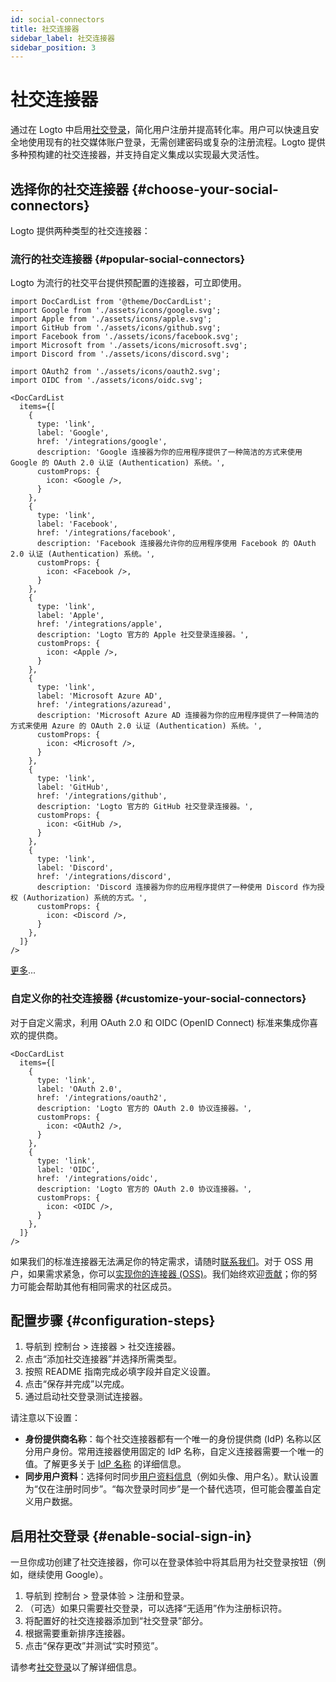 ```yaml
---
id: social-connectors
title: 社交连接器
sidebar_label: 社交连接器
sidebar_position: 3
---
```


# 社交连接器

通过在 Logto 中启用[社交登录](/end-user-flows/sign-up-and-sign-in/social-sign-in)，简化用户注册并提高转化率。用户可以快速且安全地使用现有的社交媒体账户登录，无需创建密码或复杂的注册流程。Logto 提供多种预构建的社交连接器，并支持自定义集成以实现最大灵活性。

## 选择你的社交连接器 \{#choose-your-social-connectors}

Logto 提供两种类型的社交连接器：

### 流行的社交连接器 \{#popular-social-connectors}

Logto 为流行的社交平台提供预配置的连接器，可立即使用。

```mdx-code-block
import DocCardList from '@theme/DocCardList';
import Google from './assets/icons/google.svg';
import Apple from './assets/icons/apple.svg';
import GitHub from './assets/icons/github.svg';
import Facebook from './assets/icons/facebook.svg';
import Microsoft from './assets/icons/microsoft.svg';
import Discord from './assets/icons/discord.svg';

import OAuth2 from './assets/icons/oauth2.svg';
import OIDC from './assets/icons/oidc.svg';

<DocCardList
  items={[
    {
      type: 'link',
      label: 'Google',
      href: '/integrations/google',
      description: 'Google 连接器为你的应用程序提供了一种简洁的方式来使用 Google 的 OAuth 2.0 认证 (Authentication) 系统。',
      customProps: {
        icon: <Google />,
      }
    },
    {
      type: 'link',
      label: 'Facebook',
      href: '/integrations/facebook',
      description: 'Facebook 连接器允许你的应用程序使用 Facebook 的 OAuth 2.0 认证 (Authentication) 系统。',
      customProps: {
        icon: <Facebook />,
      }
    },
    {
      type: 'link',
      label: 'Apple',
      href: '/integrations/apple',
      description: 'Logto 官方的 Apple 社交登录连接器。',
      customProps: {
        icon: <Apple />,
      }
    },
    {
      type: 'link',
      label: 'Microsoft Azure AD',
      href: '/integrations/azuread',
      description: 'Microsoft Azure AD 连接器为你的应用程序提供了一种简洁的方式来使用 Azure 的 OAuth 2.0 认证 (Authentication) 系统。',
      customProps: {
        icon: <Microsoft />,
      }
    },
    {
      type: 'link',
      label: 'GitHub',
      href: '/integrations/github',
      description: 'Logto 官方的 GitHub 社交登录连接器。',
      customProps: {
        icon: <GitHub />,
      }
    },
    {
      type: 'link',
      label: 'Discord',
      href: '/integrations/discord',
      description: 'Discord 连接器为你的应用程序提供了一种使用 Discord 作为授权 (Authorization) 系统的方式。',
      customProps: {
        icon: <Discord />,
      }
    },
  ]}
/>
```

[更多](/integrations)...

### 自定义你的社交连接器 \{#customize-your-social-connectors}

对于自定义需求，利用 OAuth 2.0 和 OIDC (OpenID Connect) 标准来集成你喜欢的提供商。

```mdx-code-block
<DocCardList
  items={[
    {
      type: 'link',
      label: 'OAuth 2.0',
      href: '/integrations/oauth2',
      description: 'Logto 官方的 OAuth 2.0 协议连接器。',
      customProps: {
        icon: <OAuth2 />,
      }
    },
    {
      type: 'link',
      label: 'OIDC',
      href: '/integrations/oidc',
      description: 'Logto 官方的 OAuth 2.0 协议连接器。',
      customProps: {
        icon: <OIDC />,
      }
    },
  ]}
/>
```

如果我们的标准连接器无法满足你的特定需求，请随时[联系我们](https://logto.productlane.com/roadmap)。对于 OSS 用户，如果需求紧急，你可以[实现你的连接器 (OSS)](/logto-oss/develop-your-connector/implement-connectors#build-a-social-connector)。我们始终欢迎[贡献](/logto-oss/contribution)；你的努力可能会帮助其他有相同需求的社区成员。

## 配置步骤 \{#configuration-steps}

1. 导航到 <CloudLink to="/connectors/social">控制台 > 连接器 > 社交连接器</CloudLink>。
2. 点击“添加社交连接器”并选择所需类型。
3. 按照 README 指南完成必填字段并自定义设置。
4. 点击“保存并完成”以完成。
5. 通过启动社交登录测试连接器。

请注意以下设置：

- **身份提供商名称**：每个社交连接器都有一个唯一的身份提供商 (IdP) 名称以区分用户身份。常用连接器使用固定的 IdP 名称，自定义连接器需要一个唯一的值。了解更多关于 [IdP 名称](/connectors/connector-data-structure#target-identity-provider-name) 的详细信息。
- **同步用户资料**：选择何时同步[用户资料信息](/user-management/user-data#social-identities)（例如头像、用户名）。默认设置为“仅在注册时同步”。“每次登录时同步”是一个替代选项，但可能会覆盖自定义用户数据。

## 启用社交登录 \{#enable-social-sign-in}

一旦你成功创建了社交连接器，你可以在登录体验中将其启用为社交登录按钮（例如，继续使用 Google）。

1. 导航到 <CloudLink to="/sign-in-experience/sign-up-and-sign-in">控制台 > 登录体验 > 注册和登录</CloudLink>。
2. （可选）如果只需要社交登录，可以选择“无适用”作为注册标识符。
3. 将配置好的社交连接器添加到“社交登录”部分。
4. 根据需要重新排序连接器。
5. 点击“保存更改”并测试“实时预览”。

请参考[社交登录](/end-user-flows/sign-up-and-sign-in/social-sign-in)以了解详细信息。

